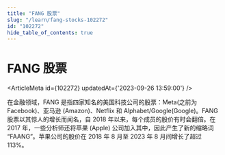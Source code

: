 ```yaml
---
title: "FANG 股票"
slug: "/learn/fang-stocks-102272"
id: "102272"
hide_table_of_contents: true
---
```



# FANG 股票

<ArticleMeta id={102272} updatedAt={'2023-09-26 13:59:00'} />
<div className='border-solid border-b border-t-0 my-4 border-[var(--ifm-color-gray-300)]' />

在金融领域，FANG 是指四家知名的美国科技公司的股票：Meta(之前为 Facebook)、亚马逊 (Amazon)、Netflix 和 Alphabet/Google(Google)。FANG 股票以其惊人的增长而闻名，自 2018 年以来，每个成员的股价有时会翻倍。在 2017 年，一些分析师还将苹果 (Apple) 公司加入其中，因此产生了新的缩略词 “FAANG”。苹果公司的股价在 2018 年 8 月至 2023 年 8 月间增长了超过 113%。
